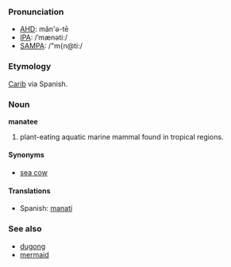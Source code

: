 ===Pronunciation===
*[[w:AHD|AHD]]: măn'ə-tē
*[[w:IPA|IPA]]: /ˈmænətiː/
*[[w:SAMPA|SAMPA]]: /"m{n@ti:/

===Etymology===
[[Carib]] via Spanish.

===Noun===
'''manatee'''

# plant-eating aquatic marine mammal found in tropical regions.

====Synonyms====
*[[sea cow]]

====Translations====
*Spanish: [[manatí]]

===See also===
*[[dugong]]
*[[mermaid]]